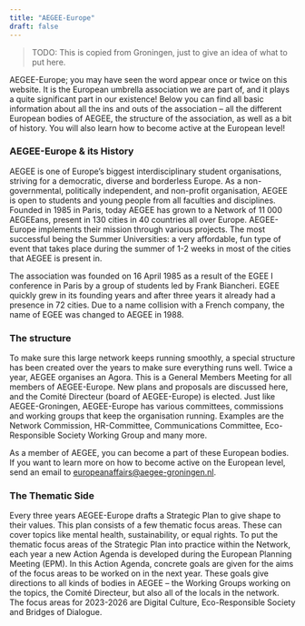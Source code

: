 ```yaml
---
title: "AEGEE-Europe"
draft: false
---
```


> TODO: This is copied from Groningen, just to give an idea of what to put here.

AEGEE-Europe; you may have seen the word appear once or twice on this website. It is the European umbrella association we are part of, and it plays a quite significant part in our existence! Below you can find all basic information about all the ins and outs of the association – all the different European bodies of AEGEE, the structure of the association, as well as a bit of history. You will also learn how to become active at the European level!


### AEGEE-Europe & its History

AEGEE is one of Europe’s biggest interdisciplinary student organisations, striving for a democratic, diverse and borderless Europe. As a non-governmental, politically independent, and non-profit organisation, AEGEE is open to students and young people from all faculties and disciplines. Founded in 1985 in Paris, today AEGEE has grown to a Network of 11 000 AEGEEans, present in 130 cities in 40 countries all over Europe. AEGEE-Europe implements their mission through various projects. The most successful being the Summer Universities: a very affordable, fun type of event that takes place during the summer of 1-2 weeks in most of the cities that AEGEE is present in.

The association was founded on 16 April 1985 as a result of the EGEE I conference in Paris by a group of students led by Frank Biancheri. EGEE quickly grew in its founding years and after three years it already had a presence in 72 cities. Due to a name collision with a French company, the name of EGEE was changed to AEGEE in 1988.


### The structure

To make sure this large network keeps running smoothly, a special structure has been created over the years to make sure everything runs well. Twice a year, AEGEE organises an Agora. This is a General Members Meeting for all members of AEGEE-Europe. New plans and proposals are discussed here, and the Comité Directeur (board of AEGEE-Europe) is elected. Just like AEGEE-Groningen, AEGEE-Europe has various committees, commissions and working groups that keep the organisation running. Examples are the Network Commission, HR-Committee, Communications Committee, Eco-Responsible Society Working Group and many more.

As a member of AEGEE, you can become a part of these European bodies. If you want to learn more on how to become active on the European level, send an email to europeanaffairs@aegee-groningen.nl.


### The Thematic Side

Every three years AEGEE-Europe drafts a Strategic Plan to give shape to their values. This plan consists of a few thematic focus areas. These can cover topics like mental health, sustainability, or equal rights. To put the thematic focus areas of the Strategic Plan into practice within the Network, each year a new Action Agenda is developed during the European Planning Meeting (EPM). In this Action Agenda, concrete goals are given for the aims of the focus areas to be worked on in the next year. These goals give directions to all kinds of bodies in AEGEE – the Working Groups working on the topics, the Comité Directeur, but also all of the locals in the network. The focus areas for 2023-2026 are Digital Culture, Eco-Responsible Society and Bridges of Dialogue.

<Youtube client:load id="w8CPpxlk_WE" title="Play:Youtube" />
